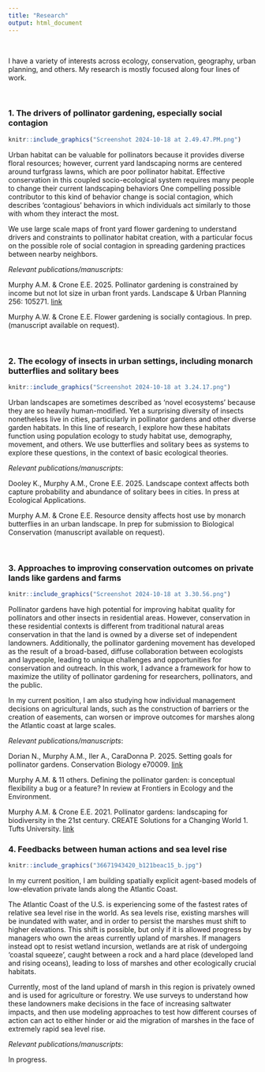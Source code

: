 ```yaml
---
title: "Research"
output: html_document
---
```


\

I have a variety of interests across ecology, conservation, geography, urban planning, and others. My research is mostly focused along four lines of work.

\

### 1. The drivers of pollinator gardening, especially social contagion

```r
knitr::include_graphics("Screenshot 2024-10-18 at 2.49.47.PM.png")
```


Urban habitat can be valuable for pollinators because it provides diverse floral resources; however, current yard landscaping norms are centered around turfgrass lawns, which are poor pollinator habitat. Effective conservation in this coupled socio-ecological system requires many people to change their current landscaping behaviors One compelling possible contributor to this kind of behavior change is social contagion, which describes 'contagious' behaviors in which individuals act similarly to those with whom they interact the most.

We use large scale maps of front yard flower gardening to understand drivers and constraints to pollinator habitat creation, with a particular focus on the possible role of social contagion in spreading gardening practices between nearby neighbors.

*Relevant publications/manuscripts:*

Murphy A.M. & Crone E.E. 2025. Pollinator gardening is constrained by income but not lot size in urban front yards. Landscape & Urban Planning 256: 105271. [link](https://doi.org/10.1016/j.landurbplan.2024.105271)

Murphy A.W. & Crone E.E. Flower gardening is socially contagious. In prep. (manuscript available on request).

\

### 2. The ecology of insects in urban settings, including monarch butterflies and solitary bees


```r
knitr::include_graphics("Screenshot 2024-10-18 at 3.24.17.png")
```


Urban landscapes are sometimes described as 'novel ecosystems' because they are so heavily human-modified. Yet a surprising diversity of insects nonetheless live in cities, particularly in pollinator gardens and other diverse garden habitats. In this line of research, I explore how these habitats function using population ecology to study habitat use, demography, movement, and others. We use butterflies and solitary bees as systems to explore these questions, in the context of basic ecological theories.

*Relevant publications/manuscripts*:

Dooley K., Murphy A.M., Crone E.E. 2025. Landscape context affects both capture probability and abundance of solitary bees in cities. In press at Ecological Applications.

Murphy A.M. & Crone E.E. Resource density affects host use by monarch butterflies in an urban landscape. In prep for submission to Biological Conservation (manuscript available on request).

\

### 3. Approaches to improving conservation outcomes on private lands like gardens and farms

```r
knitr::include_graphics("Screenshot 2024-10-18 at 3.30.56.png")
```

Pollinator gardens have high potential for improving habitat quality for pollinators and other insects in residential areas. However, conservation in these residential contexts is different from traditional natural areas conservation in that the land is owned by a diverse set of independent landowners. Additionally, the pollinator gardening movement has developed as the result of a broad-based, diffuse collaboration between ecologists and laypeople, leading to unique challenges and opportunities for conservation and outreach. In this work, I advance a framework for how to maximize the utility of pollinator gardening for researchers, pollinators, and the public.

In my current position, I am also studying how individual management decisions on agricultural lands, such as the construction of barriers or the creation of easements, can worsen or improve outcomes for marshes along the Atlantic coast at large scales.

*Relevant publications/manuscripts*:

Dorian N., Murphy A.M., Iler A., CaraDonna P. 2025. Setting goals for pollinator gardens. Conservation Biology e70009. [link](https://conbio.onlinelibrary.wiley.com/doi/full/10.1111/cobi.70009)

Murphy A.M. & 11 others. Defining the pollinator garden: is conceptual flexibility a bug or a feature? In review at Frontiers in Ecology and the Environment.

Murphy A.M. & Crone E.E. 2021. Pollinator gardens: landscaping for biodiversity in the 21st century. CREATE Solutions for a Changing World 1. Tufts University. [link](https://massbutterflies.org/downloads/CREATE_Pollinators_Murphy_Crone.pdf)

### 4. Feedbacks between human actions and sea level rise

```r
knitr::include_graphics("36671943420_b121beac15_b.jpg")
```

In my current position, I am building spatially explicit agent-based models of low-elevation private lands along the Atlantic Coast. 

The Atlantic Coast of the U.S. is experiencing some of the fastest rates of relative sea level rise in the world. As sea levels rise, existing marshes will be inundated with water, and in order to persist the marshes must shift to higher elevations. This shift is possible, but only if it is allowed progress by managers who own the areas currently upland of marshes. If managers instead opt to resist wetland incursion, wetlands are at risk of undergoing 'coastal squeeze', caught between a rock and a hard place (developed land and rising oceans), leading to loss of marshes and other ecologically crucial habitats. 

Currently, most of the land upland of marsh in this region is privately owned and is used for agriculture or forestry. We use surveys to understand how these landowners make decisions in the face of increasing saltwater impacts, and then use modeling approaches to test how different courses of action can act to either hinder or aid the migration of marshes in the face of extremely rapid sea level rise.

*Relevant publications/manuscripts*:

In progress.